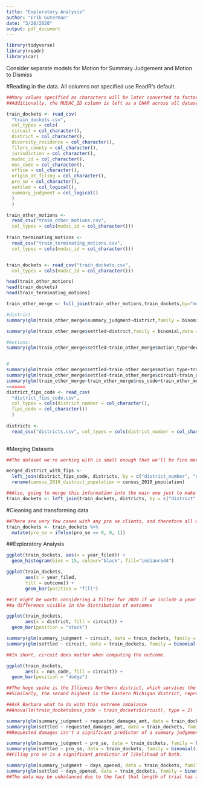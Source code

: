 ```yaml
---
title: "Exploratory Analysis"
author: "Erik Guterman"
date: "3/28/2020"
output: pdf_document
---
```


```r
library(tidyverse)
library(readr)
library(car)
```


Consider separate models for Motion for Summary Judgement and Motion to Dismiss

#Reading in the data. All columns not specified use ReadR's default. 


```r
##Many values specified as characters will be later converted to factors, if needed. 
##Additionally, the MUDAC_ID column is left as a CHAR across all datasets for simpler joining.

train_dockets <- read_csv(
  "train_dockets.csv",
  col_types = cols(
  circuit = col_character(),
  district = col_character(),
  diversity_residence = col_character(),
  filers_county = col_character(),
  jurisdiction = col_character(),
  mudac_id = col_character(),
  nos_code = col_character(),
  office = col_character(),
  origin_at_filing = col_character(),
  pro_se = col_character(),
  settled = col_logical(),
  summary_judgment = col_logical()
  )
  )

train_other_motions <-
  read_csv("train_other_motions.csv",
  col_types = cols(mudac_id = col_character()))
  
train_terminating_motions <-
  read_csv("train_terminating_motions.csv",
  col_types = cols(mudac_id = col_character()))


train_dockets <- read_csv("train_dockets.csv",
  col_types = cols(mudac_id = col_character()))
```

```R
head(train_other_motions)
head(train_dockets)
head(train_terminating_motions)

train_other_merge <- full_join(train_other_motions,train_dockets,by="mudac_id")

#district
summary(glm(train_other_merge$summary_judgment~district,family = binomial,data=train_other_merge))

summary(glm(train_other_merge$settled~district,family = binomial,data = train_other_merge))

#motions:
summary(glm(train_other_merge$settled~train_other_merge$motion_type*decison,family = binomial,data=train_other_merge))


#
summary(glm(train_other_merge$settled~train_other_merge$motion_type+train_other_merge$filing_party+train_other_merge$decison+train_other_merge$decided_before_joined+train_other_merge$proceeding_precentile
summary(glm(train_other_merge$settled~train_other_merge$circuit+train_other_merge$district
summary(glm(train_other_merge~train_other_merge$nos_code+train_other_merge$statute+train_other_merge$protected_class))
=======
district_fips_code <- read_csv(
  "district_fips_code.csv",
  col_types = cols(district_number = col_character(),
  fips_code = col_character())
  )
  
districts <-
  read_csv("districts.csv", col_types = cols(district_number = col_character()))
  
```

#Merging Datasets

```r
##The dataset we're working with is small enough that we'll be fine merging these together

merged_district_with_fips <-
  left_join(district_fips_code, districts, by = c("district_number", "state")) %>% 
  rename(census_2010_district_population = census_2010_population)

##Also, going to merge this information into the main one just to make it easier for humans to read.  
train_dockets <- left_join(train_dockets, districts, by = c("district" = "district_number"))
```

#Cleaning and transforming data

```r
##There are very few cases with any pro se clients, and therefore all will be combined into one in order to improve the availability
train_dockets <- train_dockets %>% 
  mutate(pro_se = ifelse(pro_se == 0, 0, 1))
```

##Exploratory Analysis

```r
ggplot(train_dockets, aes(x = year_filed)) + 
  geom_histogram(bins = 15, colour="black", fill="indianred4")

ggplot(train_dockets,
       aes(x = year_filed,
       fill = outcome)) +
       geom_bar(position = "fill") 

##it might be worth considering a filter for 2020 if we include a year factor in the final model due to the very low number of cases for 2020
##a difference visible in the distribution of outcomes

ggplot(train_dockets, 
       aes(x = district, fill = circuit)) + 
  geom_bar(position = "stack")

summary(glm(summary_judgment ~ circuit, data = train_dockets, family = binomial()))
summary(glm(settled ~ circuit, data = train_dockets, family = binomial()))

##In short, circuit does matter when computing the outcome. 

ggplot(train_dockets, 
       aes(x = nos_code, fill = circuit)) + 
  geom_bar(position = "dodge")

##The huge spike is the Illinois Northern district, which services the city of Chicago 
##Similarly, the second highest is the Eastern Michigan district, representing Detroit, and so on for other large cities

##Ask Barbara what to do with this extreme imbalance
##Anova(lm(train_dockets$nos_code ~ train_dockets$circuit), type = 2)

summary(glm(summary_judgment ~ requested_damages_amt, data = train_dockets, family = binomial()))
summary(glm(settled ~ requested_damages_amt, data = train_dockets, family = binomial()))
##Requested damages isn't a significant predictor of a summary judgement, but increasing it does lead to an increased likelihood of settling.

summary(glm(summary_judgment ~ pro_se, data = train_dockets, family = binomial()))
summary(glm(settled ~ pro_se, data = train_dockets, family = binomial()))
##Filing pro se is a significant predictor of likelihood of both. 

summary(glm(summary_judgment ~ days_opened, data = train_dockets, family = binomial()))
summary(glm(settled ~ days_opened, data = train_dockets, family = binomial()))
##The data may be unbalanced due to the fact that length of trial has a significant effect on outcome, and cases that will last longer that started recently will not have finished yet.  


```